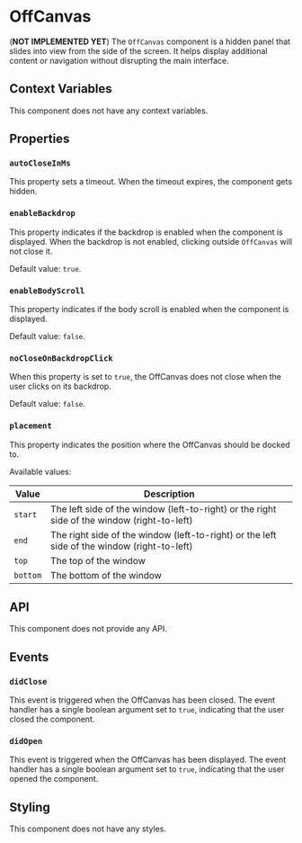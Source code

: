 # OffCanvas

(**NOT IMPLEMENTED YET**) The `OffCanvas` component is a hidden panel that slides into view from the side of the screen. It helps display additional content or navigation without disrupting the main interface.

## Context Variables

This component does not have any context variables.

## Properties

### `autoCloseInMs`

This property sets a timeout. When the timeout expires, the component gets hidden.

### `enableBackdrop`

This property indicates if the backdrop is enabled when the component is displayed. When the backdrop is not enabled, clicking outside `OffCanvas` will not close it.

Default value: `true`.

### `enableBodyScroll`

This property indicates if the body scroll is enabled when the component is displayed.

Default value: `false`.

### `noCloseOnBackdropClick`

When this property is set to `true`, the OffCanvas does not close when the user clicks on its backdrop.

Default value: `false`.

### `placement`

This property indicates the position where the OffCanvas should be docked to.

Available values:

| Value | Description |
| --- | --- |
| `start` | The left side of the window (left-to-right) or the right side of the window (right-to-left) |
| `end` | The right side of the window (left-to-right) or the left side of the window (right-to-left) |
| `top` | The top of the window |
| `bottom` | The bottom of the window |


## API

This component does not provide any API.

## Events

### `didClose`

This event is triggered when the OffCanvas has been closed. The event handler has a single boolean argument set to `true`, indicating that the user closed the component.

### `didOpen`

This event is triggered when the OffCanvas has been displayed. The event handler has a single boolean argument set to `true`, indicating that the user opened the component.

## Styling

This component does not have any styles.
